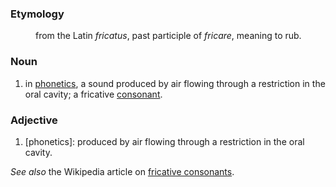 ===Etymology===
:from the Latin ''fricatus'', past participle of ''fricare'', meaning to rub.

===Noun===
#in [[phonetics]], a sound produced by air flowing through a restriction in the oral cavity; a fricative [[consonant]].

===Adjective===
#[phonetics]: produced by air flowing through a restriction in the oral cavity.

''See also'' the Wikipedia article on [[en:fricative consonant|fricative consonant]]s.